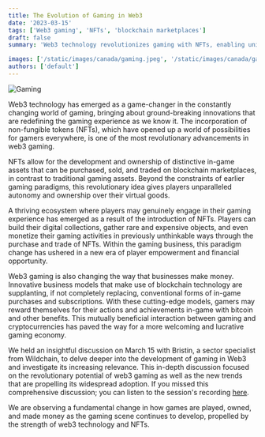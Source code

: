 ```yaml
---
title: The Evolution of Gaming in Web3
date: '2023-03-15'
tags: ['Web3 gaming', 'NFTs', 'blockchain marketplaces']
draft: false
summary: 'Web3 technology revolutionizes gaming with NFTs, enabling unique asset ownership, monetization, and player empowerment. Blockchain-based models disrupt traditional gaming commerce, offering lucrative opportunities.'

images: ['/static/images/canada/gaming.jpeg', '/static/images/canada/gaming.jpeg']
authors: ['default']
---
```


![Gaming](/static/images/canada/gaming.jpeg)

Web3 technology has emerged as a game-changer in the constantly changing world of gaming, bringing about ground-breaking innovations that are redefining the gaming experience as we know it. The incorporation of non-fungible tokens (NFTs), which have opened up a world of possibilities for gamers everywhere, is one of the most revolutionary advancements in web3 gaming.

NFTs allow for the development and ownership of distinctive in-game assets that can be purchased, sold, and traded on blockchain marketplaces, in contrast to traditional gaming assets. Beyond the constraints of earlier gaming paradigms, this revolutionary idea gives players unparalleled autonomy and ownership over their virtual goods.

A thriving ecosystem where players may genuinely engage in their gaming experience has emerged as a result of the introduction of NFTs. Players can build their digital collections, gather rare and expensive objects, and even monetize their gaming activities in previously unthinkable ways through the purchase and trade of NFTs. Within the gaming business, this paradigm change has ushered in a new era of player empowerment and financial opportunity.

Web3 gaming is also changing the way that businesses make money. Innovative business models that make use of blockchain technology are supplanting, if not completely replacing, conventional forms of in-game purchases and subscriptions. With these cutting-edge models, gamers may reward themselves for their actions and achievements in-game with bitcoin and other benefits. This mutually beneficial interaction between gaming and cryptocurrencies has paved the way for a more welcoming and lucrative gaming economy.

We held an insightful discussion on March 15 with Bristin, a sector specialist from Wildchain, to delve deeper into the development of gaming in Web3 and investigate its increasing relevance. This in-depth discussion focused on the revolutionary potential of web3 gaming as well as the new trends that are propelling its widespread adoption. If you missed this comprehensive discussion; you can listen to the session's recording [here](https://twitter.com/i/spaces/1ypJddlepWQJW?s=20).

We are observing a fundamental change in how games are played, owned, and made money as the gaming scene continues to develop, propelled by the strength of web3 technology and NFTs.
